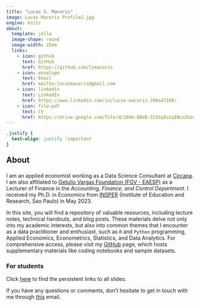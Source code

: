 ```yaml
---
title: "Lucas S. Macoris"
image: Lucas Macoris Profile2.jpg
engine: knitr
about:
  template: jolla
  image-shape: round
  image-width: 25em
  links:
    - icon: github
      text: GitHub
      href: https://github.com/lsmacoris
    - icon: envelope
      text: Email
      href: mailto:lucasmacoris@gmail.com
    - icon: linkedin
      text: LinkedIn
      href: https://www.linkedin.com/in/lucas-macoris-390a47160/
    - icon: file-pdf
      text: CV
      href: https://drive.google.com/file/d/184m-BDeB-31SSyEuzqINco2UzqRFXhma/view?usp=drive_link
---
```


```css
.justify {
  text-align: justify !important
}
```

::: {.justify}


::: {style="font-size: 150%;"}
**About**
:::

I am an applied economist working as a Data Science Consultant at [Circana](https://www.circana.com/). I am also affiliated to [Getulio Vargas Foundation (FGV - EAESP)](https://eaesp.fgv.br/en) as a Lecturer of Finance in the *Accounting, Finance, and Control Department*. I received my Ph.D. in Economics from [INSPER](https://www.insper.edu.br/en/) (Institute of Education and Research, Sao Paulo) in May 2023.

In this site, you will find a repository of valuable resources, including lecture notes, technical handouts, and blog posts. These materials delve not only into my academic interests, but also into common themes that I encounter as a data practitioner and enthusiast, such as `R` and `Python` programming, Applied Economics, Econometrics, Statistics, and Data Analytics. For comprehensive access, please visit my [GitHub](https://github.com/lsmacoris) page, which hosts supplementary materials like coding notebooks and sample datasets.


::: {.callout-note}
### For students

Click [here](https://lsmacoris.github.io/lectures) to find the persistent links to all slides.
:::


If you have any questions or comments, don't hesitate to get in touch with me through [this](mailto:lucasmacoris@gmail.com) email.


:::
